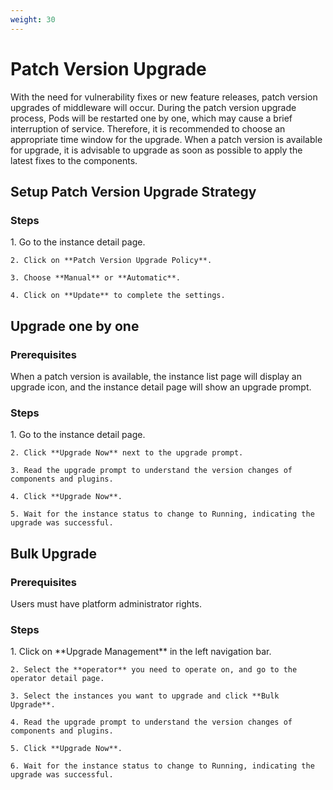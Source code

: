 ```yaml
---
weight: 30
---
```


# Patch Version Upgrade

With the need for vulnerability fixes or new feature releases, patch version upgrades of middleware will occur. During the patch version upgrade process, Pods will be restarted one by one, which may cause a brief interruption of service. Therefore, it is recommended to choose an appropriate time window for the upgrade. When a patch version is available for upgrade, it is advisable to upgrade as soon as possible to apply the latest fixes to the components.

## Setup Patch Version Upgrade Strategy

### Steps

<Tabs>
  <Tab label="Web Console">
    1. Go to the instance detail page.

    2. Click on **Patch Version Upgrade Policy**.

    3. Choose **Manual** or **Automatic**.

    4. Click on **Update** to complete the settings.
  </Tab>

</Tabs>

## Upgrade one by one

### Prerequisites

When a patch version is available, the instance list page will display an upgrade icon, and the instance detail page will show an upgrade prompt.

### Steps

<Tabs>
  <Tab label="Web Console">
    1. Go to the instance detail page.

    2. Click **Upgrade Now** next to the upgrade prompt.

    3. Read the upgrade prompt to understand the version changes of components and plugins.

    4. Click **Upgrade Now**.

    5. Wait for the instance status to change to Running, indicating the upgrade was successful.
  </Tab>
</Tabs>

## Bulk Upgrade

### Prerequisites

Users must have platform administrator rights.

### Steps

<Tabs>
  <Tab label="Web Console">
    1. Click on **Upgrade Management** in the left navigation bar.

    2. Select the **operator** you need to operate on, and go to the operator detail page.

    3. Select the instances you want to upgrade and click **Bulk Upgrade**.

    4. Read the upgrade prompt to understand the version changes of components and plugins.

    5. Click **Upgrade Now**.

    6. Wait for the instance status to change to Running, indicating the upgrade was successful.
  </Tab>

</Tabs>
